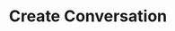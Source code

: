 ---
openapi: post /v1/conversation
title: Create Conversation
description: Create a new conversation
---